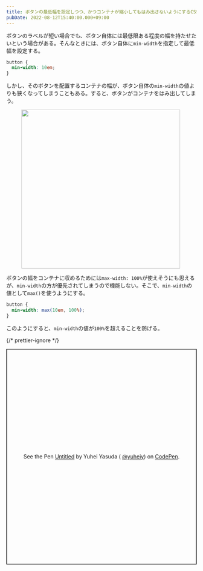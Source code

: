 ```yaml
---
title: ボタンの最低幅を設定しつつ、かつコンテナが縮小してもはみ出さないようにするCSS
pubDate: 2022-08-12T15:40:00.000+09:00
---
```



ボタンのラベルが短い場合でも、ボタン自体には最低限ある程度の幅を持たせたいという場合がある。そんなときには、ボタン自体に`min-width`を指定して最低幅を設定する。

```css
button {
  min-width: 10em;
}
```

しかし、そのボタンを配置するコンテナの幅が、ボタン自体の`min-width`の値よりも狭くなってしまうこともある。すると、ボタンがコンテナをはみ出してしまう。


<figure>
  <Image src={_1Image} alt="" style="width: calc(840/2/16*1rem);" />
</figure>

ボタンの幅をコンテナに収めるためには`max-width: 100%`が使えそうにも思えるが、`min-width`の方が優先されてしまうので機能しない。そこで、`min-width`の値として`max()`を使うようにする。

```css
button {
  min-width: max(10em, 100%);
}
```

このようにすると、`min-width`の値が`100%`を超えることを防げる。

{/* prettier-ignore */}
<p
	class="codepen"
	data-height="570"
	data-slug-hash="PoRdReV"
	data-user="yuheiy"
	style="height: 570px; box-sizing: border-box; display: flex; align-items: center; justify-content: center; border: 2px solid; margin: 1em 0; padding: 1em;"
>
	<span>See the Pen <a href="https://codepen.io/yuheiy/pen/PoRdReV">Untitled</a> by Yuhei Yasuda (
		<a href="https://codepen.io/yuheiy">@yuheiy</a>) on <a href="https://codepen.io">CodePen</a>.</span>
</p>
<script async src="https://cpwebassets.codepen.io/assets/embed/ei.js"></script>

